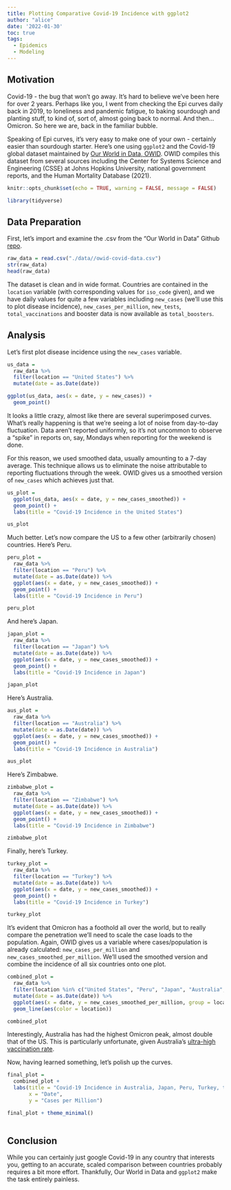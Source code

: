 ```yaml
---
title: Plotting Comparative Covid-19 Incidence with ggplot2
author: "alice"
date: '2022-01-30'
toc: true
tags:
  - Epidemics
  - Modeling
--- 
```


## Motivation

Covid-19 - the bug that won't go away. It's hard to believe we've been here for over 2 years. Perhaps like you, I went from checking the Epi curves daily back in 2019, to loneliness and pandemic fatigue, to baking sourdough and planting stuff, to kind of, sort of, almost going back to normal. And then... Omicron. So here we are, back in the familiar bubble.

Speaking of Epi curves, it's very easy to make one of your own - certainly easier than sourdough starter. Here's one using `ggplot2` and the Covid-19 global dataset maintained by [Our World in Data, OWID](https://ourworldindata.org/coronavirus-source-data). OWID compiles this dataset from several sources including the Center for Systems Science and Engineering (CSSE) at Johns Hopkins University, national government reports, and the Human Mortality Database (2021). 

```r
knitr::opts_chunk$set(echo = TRUE, warning = FALSE, message = FALSE)

```

```r
library(tidyverse)

```

## Data Preparation

First, let's import and examine the .csv from the "Our World in Data" Github [repo](https://github.com/owid/covid-19-data/tree/master/public/data). 

```r
raw_data = read.csv("./data//owid-covid-data.csv")
str(raw_data)
head(raw_data)

```

The dataset is clean and in wide format. Countries are contained in the `location` variable (with corresponding values for `iso_code` given), and we have daily values for quite a few variables including `new_cases` (we'll use this to plot disease incidence), `new_cases_per_million`, `new_tests`, `total_vaccinations` and booster data is now available as `total_boosters`.

## Analysis

Let's first plot disease incidence using the `new_cases` variable.
```r
us_data = 
  raw_data %>% 
  filter(location == "United States") %>% 
  mutate(date = as.Date(date)) 

ggplot(us_data, aes(x = date, y = new_cases)) +
  geom_point()

```

It looks a little crazy, almost like there are several superimposed curves. What's really happening is that we're seeing a lot of noise from day-to-day fluctuation. Data aren't reported uniformly, so it's not uncommon to observe a "spike" in reports on, say, Mondays when reporting for the weekend is done. 

For this reason, we used smoothed data, usually amounting to a 7-day average. This technique allows us to eliminate the noise attributable to reporting fluctuations through the week. OWID gives us a smoothed version of `new_cases` which achieves just that. 

```r
us_plot = 
  ggplot(us_data, aes(x = date, y = new_cases_smoothed)) +
  geom_point() + 
  labs(title = "Covid-19 Incidence in the United States")

us_plot
```

Much better. Let's now compare the US to a few other (arbitrarily chosen) countries. Here's Peru. 

```r
peru_plot = 
  raw_data %>% 
  filter(location == "Peru") %>% 
  mutate(date = as.Date(date)) %>% 
  ggplot(aes(x = date, y = new_cases_smoothed)) +
  geom_point() + 
  labs(title = "Covid-19 Incidence in Peru")

peru_plot
```


And here's Japan. 

```r
japan_plot = 
  raw_data %>% 
  filter(location == "Japan") %>% 
  mutate(date = as.Date(date)) %>% 
  ggplot(aes(x = date, y = new_cases_smoothed)) +
  geom_point() + 
  labs(title = "Covid-19 Incidence in Japan")

japan_plot
```


Here's Australia. 

```r
aus_plot = 
  raw_data %>% 
  filter(location == "Australia") %>% 
  mutate(date = as.Date(date)) %>% 
  ggplot(aes(x = date, y = new_cases_smoothed)) +
  geom_point() + 
  labs(title = "Covid-19 Incidence in Australia")

aus_plot
```

Here's Zimbabwe. 

```r
zimbabwe_plot = 
  raw_data %>% 
  filter(location == "Zimbabwe") %>% 
  mutate(date = as.Date(date)) %>% 
  ggplot(aes(x = date, y = new_cases_smoothed)) +
  geom_point() + 
  labs(title = "Covid-19 Incidence in Zimbabwe")

zimbabwe_plot
```


Finally, here's Turkey. 

```r
turkey_plot = 
  raw_data %>% 
  filter(location == "Turkey") %>% 
  mutate(date = as.Date(date)) %>% 
  ggplot(aes(x = date, y = new_cases_smoothed)) +
  geom_point() + 
  labs(title = "Covid-19 Incidence in Turkey")

turkey_plot
```

It's evident that Omicron has a foothold all over the world, but to really compare the penetration we'll need to scale the case loads to the population. Again, OWID gives us a variable where cases/population is already calculated: `new_cases_per_million` and `new_cases_smoothed_per_million`. We'll used the smoothed version and combine the incidence of all six countries onto one plot. 

```r

combined_plot = 
  raw_data %>% 
  filter(location %in% c("United States", "Peru", "Japan", "Australia", "Zimbabwe", "Turkey")) %>% 
  mutate(date = as.Date(date)) %>% 
  ggplot(aes(x = date, y = new_cases_smoothed_per_million, group = location)) +
  geom_line(aes(color = location))

combined_plot
```

Interestingly, Australia has had the highest Omicron peak, almost double that of the US. This is particularly unfortunate, given Australia's [ultra-high vaccination rate](https://www.aljazeera.com/news/2022/1/10/australia-to-push-through-omicron-as-total-cases-hit-1-million). 

Now, having learned something, let's polish up the curves. 

```r
final_plot = 
  combined_plot +
  labs(title = "Covid-19 Incidence in Australia, Japan, Peru, Turkey, the United States, and Zimbabwe, Cases per Million, Smoothed 7-Day Average", 
       x = "Date", 
       y = "Cases per Million")

final_plot + theme_minimal()
  
```


## Conclusion

While you can certainly just google Covid-19 in any country that interests you, getting to an accurate, scaled comparison between countries probably requires a bit more effort. Thankfully, Our World in Data and `ggplot2` make the task entirely painless. 



